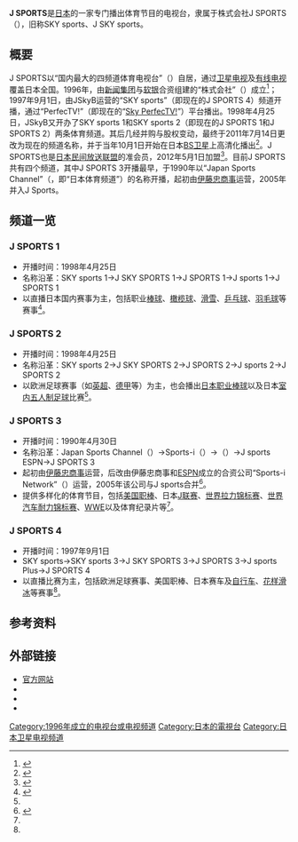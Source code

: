 {{電視網資訊
| 電視網名稱     = J SPORTS
| 電視網商標檔案 = J Sports Logo.svg
| 電視網商標尺寸 = 200px
| 電視網商標名稱 = 
| 類型           = [[体育|体育]]
| 品牌           = 
| 開播日期       = 1997年9月1日
| 國家           = {{JPN}}
| 可收視地區     = {{JPN}}
| 創立日期       = 1996年9月5日
| 創立者         = 
| 口號           = 
| 格言           = 
| 收視率         = 
| 收視率調查時間 = 
| 收視率資料來源 = 
| 市場占有率     = 
| 擁有者         = 株式会社J SPORTS
| 持股者         = 株式会社{{link-ja|Jupiter Telecom|ジュピターテレコム}}（80.5%）<br />株式会社[[SKY_Perfect_JSAT|SKY Perfect JSAT]]（15%）<br />[[ESPN|ESPN]].Inc（3.0%）<br />株式会社[[东京放送控股|东京放送控股]]（1.5%）
| 關鍵人物       = 
| 旗下類比頻道   = 
| 旗下數位頻道   = J SPORTS 1<br />J SPORTS 2<br />J SPORTS 3<br />J SPORTS 4
| 官方網站       = {{URL|http://www.jsports.co.jp/}}
| 備註           = 
}}
'''J SPORTS'''是[[日本|日本]]的一家专门播出体育节目的电视台，隶属于株式会社J SPORTS（{{lang-ja|株式会社ジェイ・スポーツ}}），旧称SKY sports、J SKY sports。

==概要==
J SPORTS以“国内最大的四频道体育电视台”（{{lang|ja|国内最大4チャンネルのスポーツテレビ局}}）自居，通过[[卫星电视|卫星电视]]及[[有线电视|有线电视]]覆盖日本全国。1996年，由[[新闻集团_(1979－2013年)|新闻集团]]与[[软银|软银]]合资组建的“{{link-ja|JSkyB|JスカイB}}株式会社”（{{lang|ja|ジェイ・スカイ・ビー株式会社}}）成立<ref>{{cite web |url=http://www.softbank.jp/corp/news/press/sb/1996/19961217_01/ |script-title=ja:ジェイ・スカイ・ビー株式会社設立について |publisher=Softbank |accessdate=2016-11-07 |date=1996-12-17 |archiveurl=https://web.archive.org/web/20160414113618/http://www.softbank.jp/corp/news/press/sb/1996/19961217_01 |archivedate=2016-04-14 |deadurl=yes }}</ref>；1997年9月1日，由JSkyB运营的“SKY sports”（即现在的J SPORTS 4）频道开播，通过“PerfecTV!”（即现在的“[[Sky_PerfecTV!|Sky PerfecTV!]]”）平台播出。1998年4月25日，JSkyB又开办了SKY sports 1和SKY sports 2（即现在的J SPORTS 1和J SPORTS 2）两条体育频道。其后几经并购与股权变动，最终于2011年7月14日更改为现在的频道名称，并于当年10月1日开始在日本[[广播卫星|BS卫星]]上高清化播出<ref>{{cite web |url=http://www.soccer-king.jp/japan/article/20110825_takei.html |script-title=ja:武井咲、同年代の宮市亮に「とても刺激を受けます」 |publisher=SoccerKING |accessdate=2016-11-07 |date=2012-02-25 |archiveurl=https://web.archive.org/web/20120224163918/http://www.soccer-king.jp/japan/article/20110825_takei.html |archivedate=2012-02-24 |deadurl=yes }}</ref>。J SPORTS也是[[日本民间放送联盟|日本民间放送联盟]]的准会员，2012年5月1日加盟<ref>{{cite book|title=Commercial Broadcasters Directory 2016|publisher=The Japan Commercial Broadcasters Association|url=http://www.j-ba.or.jp/files/english/Members%20Directory%202016.pdf|year=2016|page=18}}</ref>。目前J SPORTS共有四个频道，其中J SPORTS 3开播最早，于1990年以“Japan Sports Channel”（{{lang|ja|ジャパンスポーツチャンネル}}，即“日本体育频道”）的名称开播，起初由[[伊藤忠商事|伊藤忠商事]]运营，2005年并入J Sports。

==频道一览==
===J SPORTS 1===
* 开播时间：1998年4月25日
* 名称沿革：SKY sports 1→J SKY SPORTS 1→J SPORTS 1→J sports 1→J SPORTS 1
* 以直播日本国内赛事为主，包括职业[[棒球|棒球]]、[[橄榄球|橄榄球]]、[[滑雪|滑雪]]、[[乒乓球|乒乓球]]、[[羽毛球|羽毛球]]等赛事<ref name="jsen">{{cite web |url=http://www.jsports.co.jp/english/ |script-title=en:About J SPORTS |publisher=J SPORTS |accessdate=2016-11-07 |date= |archiveurl=https://web.archive.org/web/20161015094026/http://www.jsports.co.jp/english/ |archivedate=2016-10-15 |deadurl=yes }}</ref>。

===J SPORTS 2===
* 开播时间：1998年4月25日
* 名称沿革：SKY sports 2→J SKY SPORTS 2→J SPORTS 2→J sports 2→J SPORTS 2
* 以欧洲足球赛事（如[[英超|英超]]、[[德甲|德甲]]等）为主，也会播出[[日本职业棒球|日本职业棒球]]以及日本[[室内五人制足球|室内五人制足球]]{{link-ja|F联赛|日本フットサルリーグ}}比赛<ref name="jsen"/>。

===J SPORTS 3===
* 开播时间：1990年4月30日
* 名称沿革：Japan Sports Channel（{{lang|ja|ジャパンスポーツチャンネル}}）→Sports-i（{{lang|ja|スポーツ・アイ}}）→{{link-ja|Sports-i ESPN|スポーツ・アイ ESPN}}（{{lang|ja|スポーツ・アイ ESPN}}）→J sports ESPN→J SPORTS 3
* 起初由[[伊藤忠商事|伊藤忠商事]]运营，后改由伊藤忠商事和[[ESPN|ESPN]]成立的合资公司“Sports-i Network”（{{lang|ja|スポーツ・アイ・ネットワーク}}）运营，2005年该公司与J sports合并<ref>{{cite web |url=http://av.watch.impress.co.jp/docs/20050926/jsports.htm |script-title=ja:J SPORTSとスポーツ･アイ ESPNが11月1日に合併－約650万世帯で視聴可能な最大のスポーツチャンネルに |publisher=AV Watch |accessdate=2016-11-07 |date=2005-09-26 |archiveurl=https://web.archive.org/web/20160918234721/http://av.watch.impress.co.jp/docs/20050926/jsports.htm |archivedate=2016-09-18 |deadurl=yes }}</ref>。
* 提供多样化的体育节目，包括[[美国职棒|美国职棒]]、日本[[J联赛|J联赛]]、[[世界拉力锦标赛|世界拉力锦标赛]]、[[世界耐力錦標賽|世界汽车耐力锦标赛]]、[[WWE|WWE]]以及体育纪录片等<ref name="jsen"/>。

===J SPORTS 4===
* 开播时间：1997年9月1日
* SKY sports→SKY sports 3→J SKY SPORTS 3→J SPORTS 3→J sports Plus→J SPORTS 4
* 以直播比赛为主，包括欧洲足球赛事、美国职棒、日本{{link-ja|SUPER GT|SUPER GT}}赛车及[[自行车|自行车]]、[[花样滑冰|花样滑冰]]等赛事<ref name="jsen"/>。

==参考资料==
{{reflist}}

==外部链接==
* [http://www.jsports.co.jp/ 官方网站] {{Wayback|url=http://www.jsports.co.jp/ |date=20210204043309 }}
* {{YouTube|user=jsportschannel|J SPORTS}}
* {{Facebook|jsports1234|{{lang|ja|スポーツ専門TV局 J SPORTS}}}}
* {{Twitter|jsports|{{lang|ja|J SPORTS公式}}}}

{{日本衛星電視廣播}}
{{JNN}}
[[Category:1996年成立的电视台或电视频道|Category:1996年成立的电视台或电视频道]]
[[Category:日本的電視台|Category:日本的電視台]]
[[Category:日本卫星电视频道|Category:日本卫星电视频道]]